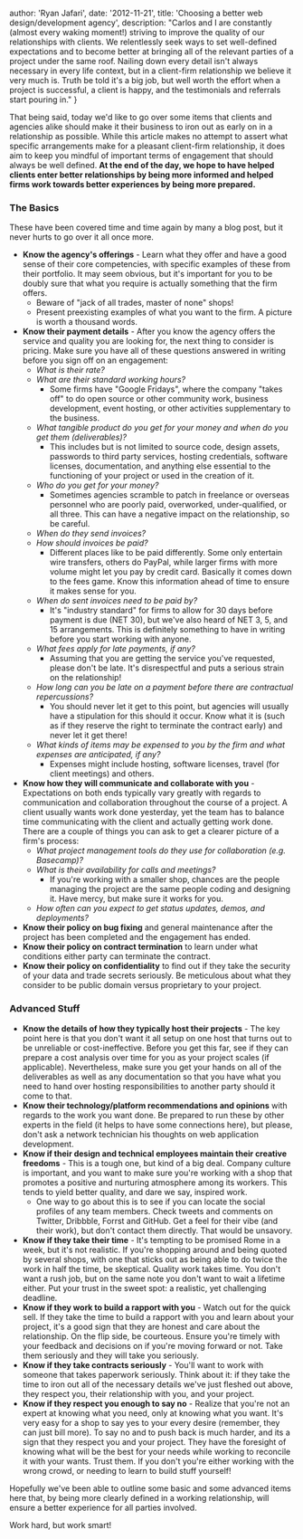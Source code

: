 
  author: 'Ryan Jafari',
  date: '2012-11-21',
  title: 'Choosing a better web design/development agency',
  description:
    "Carlos and I are constantly (almost every waking moment!) striving to improve the quality of our relationships with clients. We relentlessly seek ways to set well-defined expectations and to become better at bringing all of the relevant parties of a project under the same roof. Nailing down every detail isn't always necessary in every life context, but in a client-firm relationship we believe it very much is. Truth be told it's a big job, but well worth the effort when a project is successful, a client is happy, and the testimonials and referrals start pouring in."
}


That being said, today we'd like to go over some items that clients and agencies alike should make it their business to iron out as early on in a relationship as possible. While this article makes no attempt to assert what specific arrangements make for a pleasant client-firm relationship, it does aim to keep you mindful of important terms of engagement that should always be well defined. **At the end of the day, we hope to have helped clients enter better relationships by being more informed and helped firms work towards better experiences by being more prepared.**

### The Basics

These have been covered time and time again by many a blog post, but it never hurts to go over it all once more.

- **Know the agency's offerings** - Learn what they offer and have a good sense of their core competencies, with specific examples of these from their portfolio. It may seem obvious, but it's important for you to be doubly sure that what you require is actually something that the firm offers.
  - Beware of "jack of all trades, master of none" shops!
  - Present preexisting examples of what you want to the firm. A picture is worth a thousand words.
- **Know their payment details** - After you know the agency offers the service and quality you are looking for, the next thing to consider is pricing. Make sure you have all of these questions answered in writing before you sign off on an engagement:
  - *What is their rate?*
  - *What are their standard working hours?*
    - Some firms have "Google Fridays", where the company "takes off" to do open source or other community work, business development, event hosting, or other activities supplementary to the business.
  - *What tangible product do you get for your money and when do you get them (deliverables)?*
    - This includes but is not limited to source code, design assets, passwords to third party services, hosting credentials, software licenses, documentation, and anything else essential to the functioning of your project or used in the creation of it.
  - *Who do you get for your money?*
    - Sometimes agencies scramble to patch in freelance or overseas personnel who are poorly paid, overworked, under-qualified, or all three. This can have a negative impact on the relationship, so be careful.
  - *When do they send invoices?*
  - *How should invoices be paid?*
    - Different places like to be paid differently. Some only entertain wire transfers, others do PayPal, while larger firms with more volume might let you pay by credit card. Basically it comes down to the fees game. Know this information ahead of time to ensure it makes sense for you.
  - *When do sent invoices need to be paid by?*
    - It's "industry standard" for firms to allow for 30 days before payment is due (NET 30), but we've also heard of NET 3, 5, and 15 arrangements. This is definitely something to have in writing before you start working with anyone.
  - *What fees apply for late payments, if any?*
    - Assuming that you are getting the service you've requested, please don't be late. It's disrespectful and puts a serious strain on the relationship!
  - *How long can you be late on a payment before there are contractual repercussions?*
    - You should never let it get to this point, but agencies will usually have a stipulation for this should it occur. Know what it is (such as if they reserve the right to terminate the contract early) and never let it get there!
  - *What kinds of items may be expensed to you by the firm and what expenses are anticipated, if any?*
    - Expenses might include hosting, software licenses, travel (for client meetings) and others.
- **Know how they will communicate and collaborate with you** - Expectations on both ends typically vary greatly with regards to communication and collaboration throughout the course of a project. A client usually wants work done yesterday, yet the team has to balance time communicating with the client and actually getting work done. There are a couple of things you can ask to get a clearer picture of a firm's process:
  - *What project management tools do they use for collaboration (e.g. Basecamp)?*
  - *What is their availability for calls and meetings?*
    - If you're working with a smaller shop, chances are the people managing the project are the same people coding and designing it. Have mercy, but make sure it works for you.
  - *How often can you expect to get status updates, demos, and deployments?*
- **Know their policy on bug fixing** and general maintenance after the project has been completed and the engagement has ended.
- **Know their policy on contract termination** to learn under what conditions either party can terminate the contract.
- **Know their policy on confidentiality** to find out if they take the security of your data and trade secrets seriously. Be meticulous about what they consider to be public domain versus proprietary to your project.

### Advanced Stuff

- **Know the details of how they typically host their projects** - The key point here is that you don't want it all setup on one host that turns out to be unreliable or cost-ineffective. Before you get this far, see if they can prepare a cost analysis over time for you as your project scales (if applicable). Nevertheless, make sure you get your hands on all of the deliverables as well as any documentation so that you have what you need to hand over hosting responsibilities to another party should it come to that.
- **Know their technology/platform recommendations and opinions** with regards to the work you want done. Be prepared to run these by other experts in the field (it helps to have some connections here), but please, don't ask a network technician his thoughts on web application development.
- **Know if their design and technical employees maintain their creative freedoms** - This is a tough one, but kind of a big deal. Company culture is important, and you want to make sure you're working with a shop that promotes a positive and nurturing atmosphere among its workers. This tends to yield better quality, and dare we say, inspired work.
  - One way to go about this is to see if you can locate the social profiles of any team members. Check tweets and comments on Twitter, Dribbble, Forrst and GitHub. Get a feel for their vibe (and their work), but don't contact them directly. That would be unsavory.
- **Know if they take their time** - It's tempting to be promised Rome in a week, but it's not realistic. If you're shopping around and being quoted by several shops, with one that sticks out as being able to do twice the work in half the time, be skeptical. Quality work takes time. You don't want a rush job, but on the same note you don't want to wait a lifetime either. Put your trust in the sweet spot: a realistic, yet challenging deadline.
- **Know if they work to build a rapport with you** - Watch out for the quick sell. If they take the time to build a rapport with you and learn about your project, it's a good sign that they are honest and care about the relationship. On the flip side, be courteous. Ensure you're timely with your feedback and decisions on if you're moving forward or not. Take them seriously and they will take you seriously.
- **Know if they take contracts seriously** - You'll want to work with someone that takes paperwork seriously. Think about it: if they take the time to iron out all of the necessary details we've just fleshed out above, they respect you, their relationship with you, and your project.
- **Know if they respect you enough to say no** - Realize that you're not an expert at knowing what you need, only at knowing what you want. It's very easy for a shop to say yes to your every desire (remember, they can just bill more). To say no and to push back is much harder, and its a sign that they respect you and your project. They have the foresight of knowing what will be the best for your needs while working to reconcile it with your wants. Trust them. If you don't you're either working with the wrong crowd, or needing to learn to build stuff yourself!

Hopefully we've been able to outline some basic and some advanced items here that, by being more clearly defined in a working relationship, will ensure a better experience for all parties involved.

Work hard, but work smart!
